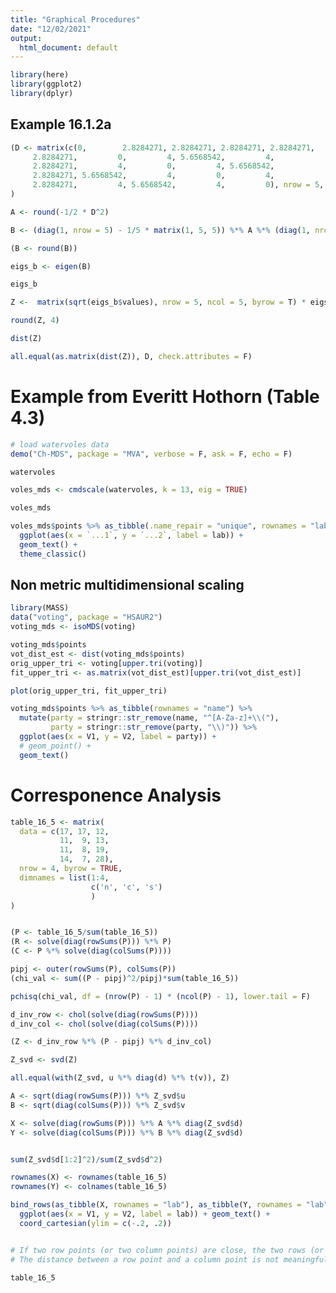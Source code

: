 ```yaml
---
title: "Graphical Procedures"
date: "12/02/2021"
output:
  html_document: default
---
```



```r
library(here)
library(ggplot2)
library(dplyr)
```

## Example 16.1.2a

```r
(D <- matrix(c(0,        2.8284271, 2.8284271, 2.8284271, 2.8284271,
     2.8284271,         0,         4, 5.6568542,         4,
     2.8284271,         4,         0,         4, 5.6568542,
     2.8284271, 5.6568542,         4,         0,         4,
     2.8284271,         4, 5.6568542,         4,         0), nrow = 5, byrow = TRUE)
)

A <- round(-1/2 * D^2)

B <- (diag(1, nrow = 5) - 1/5 * matrix(1, 5, 5)) %*% A %*% (diag(1, nrow = 5) - 1/5 * matrix(1, 5, 5))

(B <- round(B))
```


```r
eigs_b <- eigen(B)

eigs_b

Z <-  matrix(sqrt(eigs_b$values), nrow = 5, ncol = 5, byrow = T) * eigs_b$vectors

round(Z, 4)

```

```r
dist(Z)

all.equal(as.matrix(dist(Z)), D, check.attributes = F)
```

# Example from Everitt Hothorn (Table 4.3)

```r
# load watervoles data
demo("Ch-MDS", package = "MVA", verbose = F, ask = F, echo = F)
```



```r
watervoles
```

```r
voles_mds <- cmdscale(watervoles, k = 13, eig = TRUE)
```

```r
voles_mds
```



```r
voles_mds$points %>% as_tibble(.name_repair = "unique", rownames = "lab") %>% 
  ggplot(aes(x = `...1`, y = `...2`, label = lab)) +
  geom_text() +
  theme_classic()
```

## Non metric multidimensional scaling

```r
library(MASS)
data("voting", package = "HSAUR2")
voting_mds <- isoMDS(voting)
```

```r
voting_mds$points
vot_dist_est <- dist(voting_mds$points)
orig_upper_tri <- voting[upper.tri(voting)]
fit_upper_tri <- as.matrix(vot_dist_est)[upper.tri(vot_dist_est)]
```

```r
plot(orig_upper_tri, fit_upper_tri)
```

```r
voting_mds$points %>% as_tibble(rownames = "name") %>% 
  mutate(party = stringr::str_remove(name, "^[A-Za-z]+\\("),
         party = stringr::str_remove(party, "\\)")) %>% 
  ggplot(aes(x = V1, y = V2, label = party)) +
  # geom_point() +
  geom_text()
```




# Corresponence Analysis


```r
table_16_5 <- matrix(
  data = c(17, 17, 12,
           11,  9, 13,
           11,  8, 19,
           14,  7, 28),
  nrow = 4, byrow = TRUE,
  dimnames = list(1:4, 
                  c('n', 'c', 's')
                  )
)


(P <- table_16_5/sum(table_16_5))
(R <- solve(diag(rowSums(P))) %*% P)
(C <- P %*% solve(diag(colSums(P))))
```

```r


pipj <- outer(rowSums(P), colSums(P))
(chi_val <- sum((P - pipj)^2/pipj)*sum(table_16_5))

pchisq(chi_val, df = (nrow(P) - 1) * (ncol(P) - 1), lower.tail = F)
```


```r
d_inv_row <- chol(solve(diag(rowSums(P))))
d_inv_col <- chol(solve(diag(colSums(P))))

(Z <- d_inv_row %*% (P - pipj) %*% d_inv_col)

Z_svd <- svd(Z)

all.equal(with(Z_svd, u %*% diag(d) %*% t(v)), Z)

A <- sqrt(diag(rowSums(P))) %*% Z_svd$u
B <- sqrt(diag(colSums(P))) %*% Z_svd$v

X <- solve(diag(rowSums(P))) %*% A %*% diag(Z_svd$d)
Y <- solve(diag(colSums(P))) %*% B %*% diag(Z_svd$d)


sum(Z_svd$d[1:2]^2)/sum(Z_svd$d^2)

rownames(X) <- rownames(table_16_5)
rownames(Y) <- colnames(table_16_5)

bind_rows(as_tibble(X, rownames = "lab"), as_tibble(Y, rownames = "lab")) %>% 
  ggplot(aes(x = V1, y = V2, label = lab)) + geom_text() +
  coord_cartesian(ylim = c(-.2, .2))


# If two row points (or two column points) are close, the two rows (or two columns) could be combined into a single category if necessary to improve the chi-square approximation.
# The distance between a row point and a column point is not meaningful, but the proximity of a row point and a column point has meaning as noted in Section 16.2.1, namely that these two categories of the two variables occur more frequently than would be expected to happen by chance if the two variables were independent.
```

```r
table_16_5
```

